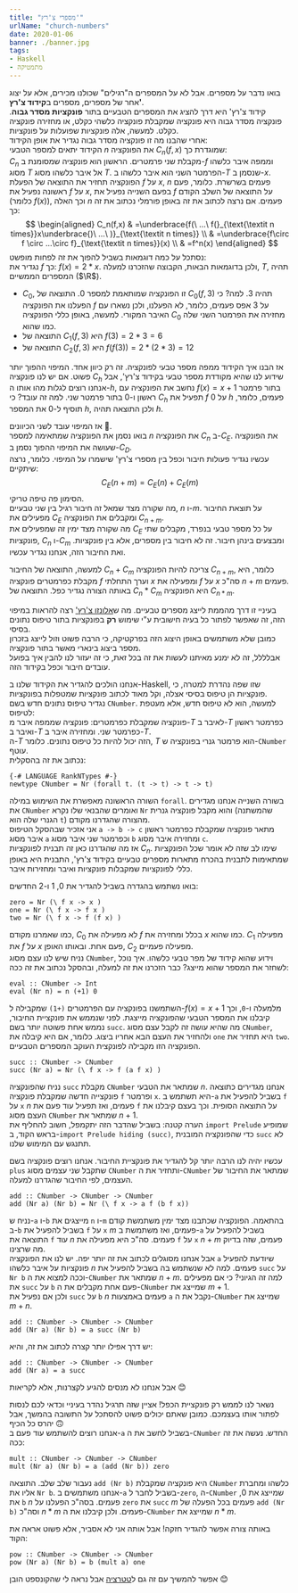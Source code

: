 ```yaml
---
title: "מספרי צ'רץ'"
urlName: "church-numbers"
date: 2020-01-06
banner: ./banner.jpg
tags:
- Haskell
- מתמטיקה
---
```


בואו נדבר על מספרים. אבל לא על המספרים ה"רגילים" שכולנו מכירים, אלא על יצוג אחר של מספרים, מספרים ב**קידוד צ'רץ'**.  
קידוד צ'רץ' היא דרך להציג את המספרים הטבעיים בתור **פונקציות מסדר גבוה**.
פונקציה מסדר גבוה היא פונקציה שמקבלת פונקציה כלשהי כקלט, או מחזירה פונקציה כקלט. למעשה, אלה פונקציות שפועלות על פונקציות.  
אחרי שהבנו מה זו פונקציה מסדר גבוה נגדיר את אופן הקידוד:  
הקידוד יתאים למספר הטבעי $n$ את הפונקציה $C_n(f, x)$ שמוגדרת כך:  
$C_n$ מקבלת שני פרמטרים. הראשון הוא פונקציה שמסומנת ב-$f$ וממפה איבר כלשהו מסוג $T$ אל איבר כלשהו מסוג $T$. הפרמטר השני הוא איבר כלשהו ב-$T$ שנסמן ב-$x$.  
הפונקציה תחזיר את התוצאה של הפעלת $f$ על $x$, $n$ פעמים בשרשרת. כלומר, פעם ראשונה נפעיל את $f$ על $x$, בפעם השנייה נפעיל את $f$ על התוצאה של השלב הקודם (כלומר $f(x)$), וכך האלה $n$ פעמים.
אם נרצה לכתוב את זה באופן פורמלי נכתוב את זה כך:
$$
\begin{aligned}
C_n(f,x)
& =\underbrace{f(\ ...\ f(}_{\text{\textit n times}}x\underbrace{)\ ...\ )}_{\text{\textit n times}} \\
& =\underbrace{f\circ f \circ ...\circ f}_{\text{\textit n times}}(x) \\
& =f^n(x)
\end{aligned}
$$
נסתכל על כמה דוגמאות בשביל להפוך את זה לפחות מופשט:  
נגדיר את $f$ כך: $f(x)=2*x$. ולכן בדוגמאות הבאות, הקבוצה שהזכרנו למעלה, $T$, תהיה המספרים הממשיים ($\R$).
- $C_0$, זו הפונקציה שמותאמת למספר $0$. התוצאה של $C_0(f, 3)$ תהיה $3$. למה? כי הפעלנו את הפונקציה $f$ על $3$ אפס פעמים, כלומר, לא הפעלנו, ולכן נשארו עם האיבר המקורי.
  למעשה, באופן כללי הפונקציה $C_0$ מחזירה את הפרמטר השני שלה כמו שהוא.
- התוצאה של $C_1(f, 3)$ היא $f(3)=2*3=6$
- התוצאה של $C_2(f, 3)$ היא $f(f(3))=2*(2*3)=12$

אז הבנו איך הקידוד ממפה מספר טבעי לפונקציה. זה רק כיוון אחד.
המיפוי ההפוך יותר פשוט. אם יש לנו פונקציה $C_h$ שידוע לנו שהיא מקודדת מספר טבעי בקידוד צ'רץ', אבל אנחנו רוצים לגלות מהו אותו ה-$h$, 
נחשב את הפונקציה עם $f(x)=x+1$ בתור פרמטר ראשון ו-$0$ בתור פרמטר שני.
למה זה עובד? כי $C_h$ תפעיל את $f$ על $0$ $h$ פעמים, כלומר, תוסיף ל-$0$ את המספר $h$, ולכן התוצאה תהיה $h$.

אז המיפוי עובד לשני הכיוונים 🥳.  
בואו נסמן את הפונקציה שמתאימה למספר $n$ את הפונקציה $C_n$ ב-$C_E$. את הפונקציה שעושה את המיפוי ההפוך נסמן ב-$C_D$.  
עכשיו נגדיר פעולות חיבור וכפל בין מספרי צ'רץ' שישמרו על המיפוי. כלומר, נרצה שיתקיים:
$$C_E(n + m)=C_E(n)+C_E(m)$$
הסימון פה טיפה טריקי.  
מה שקורה מצד שמאל זה חיבור רגיל בין שני טבעיים, $n$ ו-$m$. על תוצאת החיבור מפעילים את $C_E$ ומקבלים את הפונקציה $C_{n+m}$.  
מה שקורה מצד ימין זה שמפעילים את $C_E$ על כל מספר טבעי בנפרד, מקבלים שתי פונקציות, $C_n$ ו-$C_m$ ומבצעים בינהן חיבור. זה לא חיבור בין מספרים, אלא בין פונקציות. ואת החיבור הזה, אנחנו נגדיר עכשיו.

למעשה, התוצאה של החיבור $C_n+C_m$ צריכה להיות הפונקציה $C_{n+m}$, כלומר, היא מקבלת כפרמטרים פונקציה $f$ וערך התחלתי $x$ ומפעילה את $f$ על $x$ סה"כ $n+m$ פעמים.  
באותה הצורה נגדיר כפל. התוצאה של $C_n*C_m$ היא הפונקציה $C_{n*m}$.

בעיניי זו דרך מהממת לייצג מספרים טבעיים. מה ש[אלונזו צ'רץ'](https://he.wikipedia.org/wiki/אלונזו_צ'רץ') רצה להראות במיפוי הזה, זה שאפשר לפתור כל בעיה חישובית ע"י שימוש **רק**  בפונקציות בתור טיפוס נתונים בסיסי.  
כמובן שלא משתמשים באופן היצוג הזה בפרקטיקה, כי הרבה פשוט וזול לייצג בזכרון מספר ביצוג בינארי מאשר בתור פונקציה.  
אבלללל, זה לא ימנע מאיתנו לעשות את זה בכל זאת, כי זה יעזור לנו להבין איך בפועל עובדים חיבור וכפל בקידוד הזה.

אנחנו הולכים להגדיר את הקידוד שלנו ב-Haskell, שזו שפה נהדרת למטרה, כי פונקציות הן טיפוס בסיסי אצלה, וקל מאוד לכתוב פונקציות שמטפלות בפונקציות.  
נגדיר טיפוס נתונים חדש בשם `CNumber`. למעשה, הוא לא טיפוס חדש, אלא מעטפת לטיפוס:  
פונקציה שמקבלת כפרמטרים:  פונקציה שממפה איבר מ-$T$ לאיבר ב-$T$ כפרמטר ראשון ואיבר ב-$T$ כפרמטר שני. ומחזירה איבר ב-$T$.  
ה-$T$ הזה יכול להיות כל טיפוס נתונים. כלומר, $T$ הוא פרמטר גנרי בפונקציה ש-`CNumber` עוטף.  
נכתוב את זה בהסקלית:

```hs:gist=SophiaSaiada/4bcdc401767be16c95d3f17c8daef0e1#file-churchnumbers-hs-L1-L5
{-# LANGUAGE RankNTypes #-}
newtype CNumber = Nr (forall t. (t -> t) -> t -> t)
```

השורה הראשונה מאפשרת את השימוש במילה `forall`. בשורה השנייה אנחנו מגדירים את `CNumber` ואומרים שהבנאי שלו נקרא `Nr` והוא מקבל פונקציה גנרית (שהמשתנה הגנרי שלה הוא `t`) מהצורה שהגדרנו מקודם.  
אני אזכיר שבהסקל הטיפוס `a -> b -> c` מתאר פונקציה שמקבלת כפרמטר ראשון איבר מסוג `a` וכפרמטר שני איבר מסוג `b` ומחזירה איבר מסוג `c`.  
אז מה שהגדרנו כאן זה תבנית לפונקציות $C_n$. שימו לב שזה לא אומר שכל הפונקציות שמתאימות לתבנית בהכרח מתארות מספרים טבעיים בקידוד צ'רץ', התבנית היא באופן כללי לפונקציות שמקבלות פונקציות ואיבר ומחזירות איבר.

בואו נשתמש בהגדרה בשביל להגדיר את $0$, $1$ ו-$2$ החדשים:
```hs:gist=SophiaSaiada/4bcdc401767be16c95d3f17c8daef0e1#file-churchnumbers-hs-L7-L10
zero = Nr (\ f x -> x )
one = Nr (\ f x -> f x )
two = Nr (\ f x -> f (f x) )
```
כמו שאמרנו מקודם, $C_0$ לא מפעילה את $f$ בכלל ומחזירה את $x$ כמו שהוא. $C_1$ מפעילה את $f$ על $x$ פעם אחת. ובאותו האופן, $C_2$ מפעילה פעמיים.  
נניח שיש לנו עצם מסוג `CNumber`, וידוע שהוא קידוד של מפר טבעי כלשהו. איך נוכל לשחזר את המספר שהוא מייצג? כבר הזכרנו את זה למעלה, ובהסקל נכתוב את זה ככה:
```hs:gist=SophiaSaiada/4bcdc401767be16c95d3f17c8daef0e1#file-churchnumbers-hs-L12-L13
eval :: CNumber -> Int
eval (Nr n) = n (+1) 0
```
השתמשנו בפונקציה עם הפרמטרים `(+1)` שמקבילה ל-$f(x)=x+1$ מלמעלה ו-`0`, וכך קיבלנו את המספר הטבעי שהפונקציה מייצגת.
לפני שנממש את פונקציית החיבור, נממש אחת פשוטה יותר בשם `succ`. מה שהיא עושה זה לקבל עצם מסוג `CNumber`, ולהחזיר את העצם הבא אחריו ביצוג. כלומר, אם היא קיבלה את `one` היא תחזיר את `two`. הפונקציה הזו מקבילה לפונקצית העוקב המספרים הטבעיים.
```hs:gist=SophiaSaiada/4bcdc401767be16c95d3f17c8daef0e1#file-churchnumbers-hs-L15-L16
succ :: CNumber -> CNumber
succ (Nr a) = Nr (\ f x -> f (a f x) )
```
נניח שהפונקציה `succ` מקבלת `CNumber` שמתאר את הטבעי $n$.
אנחנו מגדירים כתוצאה פונקצייה חדשה שמקבלת פונקציה `f` ופרמטר `x`.
היא תשתמש ב-`a` בשביל להפעיל את `f` על `x` $n$ פעמים, ואז תפעיל עוד פעם את `f` על התוצאה הסופית. וכך בעצם קיבלנו את העצם מסוג `CNumber` שמתאר את $n+1$.  
הערה קטנה: בשביל שהדבר הזה יתקמפל, חשוב להחליף את `import Prelude` שמופיע בראש הקוד, ב-`import Prelude hiding (succ)`, כדי שהפונקציה המובנית `succ` לא תתנגש עם המימוש שלנו.

עכשיו יהיה לנו הרבה יותר קל להגדיר את פונקציית החיבור. אנחנו רוצים פונקציה בשם `plus` שתקבל שני עצמים מסוג `CNumber` ותחזיר את ה-`CNumber` שמתאר את החיבור של העצמים, לפי החיבור שהגדרנו למעלה.
```hs:gist=SophiaSaiada/4bcdc401767be16c95d3f17c8daef0e1#file-churchnumbers-hs-L18-L19
add :: CNumber -> CNumber -> CNumber
add (Nr a) (Nr b) = Nr (\ f x -> a f (b f x))
```
נניח ש-`a` ו-`b` מייצגים את `n` ו-`m` בהתאמה. הפונקציה שכתבנו מצד ימין משתמשת קודם ב-`b` בשביל להפעיל את `f` על `x` $m$ פעמים, ואז משתמשת ב-`a` בשביל להפעיל על התוצאה את `f` עוד $n$ פעמים. סה"כ היא מפעילה את `f` על `x` $n+m$ פעמים, שזה בדיוק מה שרצינו.  
אבל אנחנו מסוגלים לכתוב את זה יותר יפה. יש לנו את הפונקציה `a` שיודעת להפעיל פונקציות על איבר כלשהו $n$ פעמים. למה לא שנשתמש בה בשביל להפעיל את `succ` על `Nr b` וככה למצוא את ה-`CNumber` שמתאר את $n+m$.
למה זה הגיוני? כי אם מפעילים את `succ` על `b` פעם אחת מקבלים את ה-`CNumber` שמייצג את $m+1$.  
ולכן אם נפעיל את `succ` על `b` $n$ פעמים באמצעות `a` נקבל את ה-`CNumber` שמייצג את $m+n$.
```hs:gist=SophiaSaiada/4bcdc401767be16c95d3f17c8daef0e1#file-churchnumbers-hs-L18-L20
add :: CNumber -> CNumber -> CNumber
add (Nr a) (Nr b) = a succ (Nr b)
```
יש דרך אפילו יותר קצרה לכתוב את זה, והיא:
```hs:gist=SophiaSaiada/4bcdc401767be16c95d3f17c8daef0e1#file-churchnumbers-hs-L18-L21
add :: CNumber -> CNumber -> CNumber
add (Nr a) = a succ
```
אבל אנחנו לא מנסים להגיע לקצרנות, אלא לקריאות 😊

נשאר לנו לממש רק פונקציית הכפל! אציין שזה תרגיל נהדר בעיניי וכדאי לכם לנסות לפתור אותו בעצמכם. כמובן שאתם יכולים פשוט להסתכל על התשובה בהמשך, אבל יהרס כל הכיף 🙃  
אנחנו רוצים להשתמש עוד פעם ב-`a` בשביל לחשב את ה-`CNumber` החדש. נעשה את זה ככה: 
```hs:gist=SophiaSaiada/4bcdc401767be16c95d3f17c8daef0e1#file-churchnumbers-hs-L23-L25
mult :: CNumber -> CNumber -> CNumber
mult (Nr a) (Nr b) = a (add (Nr b)) zero
```
נעבור שלב שלב. התוצאה `add (Nr b)` היא פונקציה שמקבלת `CNumber` כלשהו ומחברת אליו את `Nr b`. אנחנו משתמשים ב-`a` בשביל לחבר ל-`zero`, ה-`CNumber` שמייצג את $0$, את `b` $n$ פעמים. בסה"כ הפעלנו על `zero` את `succ` $m$ פעמים בכל הפעלה של `add (Nr b)` וסה"כ $n*m$ פעמים. ולכן קיבלנו את ה-`CNumber` שמייצג את $n*m$.

באותה צורה אפשר להגדיר חזקה! אבל אותה אני לא אסביר, אלא פשוט אראה את הקוד:
```hs:gist=SophiaSaiada/4bcdc401767be16c95d3f17c8daef0e1#file-churchnumbers-hs-L27-L29
pow :: CNumber -> CNumber -> CNumber
pow (Nr a) (Nr b) = b (mult a) one
```

אפשר להמשיך עם זה גם ל[טטרציה](https://he.wikipedia.org/wiki/טטרציה) אבל נראה לי שהקונספט הובן 😊